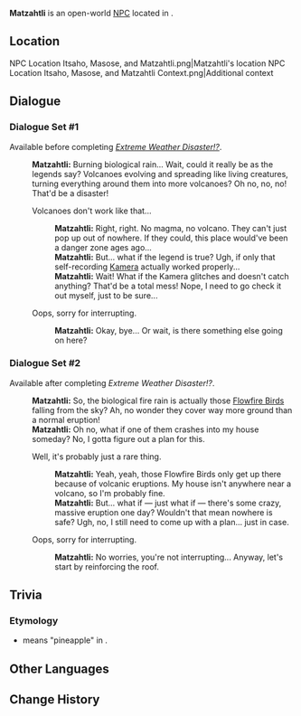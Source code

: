 {{About|[[Collective of Plenty]] tribesmember|[[People of the Springs]] tribesmember|Matzatli}}
{{Meta
<!-- Remove this template after adding the missing info -->
|missing_NPC_profile  = yes
}}
{{Character Infobox
|type             = Open-World NPC
|image            = NPC Matzahtli.png
|realname         = <!-- Optional, if different from in-game name -->
|deceased         = <!-- Past (for deceased prior to events of the game) or free response -->
|region           = Natlan
|location         = Natlan
|affiliation      = Collective of Plenty
|title            = 

|ancestry         = <!-- Clan/family -->
|father           = 
|mother           = 
|spouse           = 
|sibling          = 
|child            = 
|relative         = 

|voiceEN          = 
|voiceCN          = 
|voiceJP          = 
|voiceKR          = 
|dialoguereward   = 
}}
'''Matzahtli''' is an open-world [[NPC]] located in {{Location|Atocpan}}.

==Location==
<gallery>
NPC Location Itsaho, Masose, and Matzahtli.png|Matzahtli's location
NPC Location Itsaho, Masose, and Matzahtli Context.png|Additional context
</gallery>
<!--
==Profile==
Detailed story/lore information goes here.
''(To be added.)''

===Appearance===
Keep appearance section short and concise. Limit to 2 paragraphs with 3-4 sentences each.
''(To be added.)''

==Quests and Events==
{{Quests and Events}}

==Idle Quotes==
{{Dialogue Start}}
:{{DIcon|Idle}} {{Tx}}
::{{A|VO Matzahtli 01.ogg}} "{{Tx}}"
{{Dialogue End}}
-->

==Dialogue==
===Dialogue Set #1===
Available before completing ''[[Extreme Weather Disaster!?]]''.
{{Dialogue Start}}
:'''Matzahtli:''' Burning biological rain... Wait, could it really be as the legends say? Volcanoes evolving and spreading like living creatures, turning everything around them into more volcanoes? Oh no, no, no! That'd be a disaster!
:{{DIcon}} Volcanoes don't work like that...
::'''Matzahtli:''' Right, right. No magma, no volcano. They can't just pop up out of nowhere. If they could, this place would've been a danger zone ages ago...
::'''Matzahtli:''' But... what if the legend is true? Ugh, if only that self-recording [[Kamera]] actually worked properly...
::'''Matzahtli:''' Wait! What if the Kamera glitches and doesn't catch anything? That'd be a total mess! Nope, I need to go check it out myself, just to be sure...
:{{DIcon}} Oops, sorry for interrupting.
::'''Matzahtli:''' Okay, bye... Or wait, is there something else going on here?
{{Dialogue End}}

===Dialogue Set #2===
Available after completing ''Extreme Weather Disaster!?''.
{{Dialogue Start}}
:'''Matzahtli:''' So, the biological fire rain is actually those [[Flowfire Bird]]s falling from the sky? Ah, no wonder they cover way more ground than a normal eruption!
:'''Matzahtli:''' Oh no, what if one of them crashes into my house someday? No, I gotta figure out a plan for this.
:{{DIcon}} Well, it's probably just a rare thing.
::'''Matzahtli:''' Yeah, yeah, those Flowfire Birds only get up there because of volcanic eruptions. My house isn't anywhere near a volcano, so I'm probably fine.
::'''Matzahtli:''' But... what if &mdash; just what if &mdash; there's some crazy, massive eruption one day? Wouldn't that mean nowhere is safe? Ugh, no, I still need to come up with a plan... just in case.
:{{DIcon}} Oops, sorry for interrupting.
::'''Matzahtli:''' No worries, you're not interrupting... Anyway, let's start by reinforcing the roof.
{{Dialogue End}}

<!--
==Event Dialogue==
===Event Name===
{{Dialogue Start}}
:'''Matzahtli:'''
{{Dialogue End}}
-->
==Trivia==
===Etymology===
* ''{{wt|Matzahtli}}'' means "pineapple" in {{w|Nahuatl}}.

==Other Languages==
{{Other Languages|default_hidden=1
|en      = Matzahtli
|zhs     = 马扎里
|zhs_rm  = 
|zht     = 馬扎里
|zht_rm  = 
|ja      = マザリン
|ja_rm   = 
|ko      = 마차틀리
|es      = Matzahtli
|fr      = Matzahtli
|ru      = Матцатли
|th      = Matzahtli
|vi      = Matzahtli
|de      = Matzahtli
|id      = Matzahtli
|pt      = Mazari
|tr      = Matzahtli
|it      = Matzahtli
}}

==Change History==
{{Change History|5.5}}
<!--
==References==
{{Reflist}}
-->